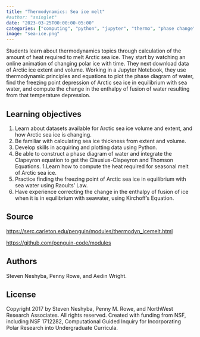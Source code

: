 ```yaml
---
title: "Thermodynamics: Sea ice melt"
#author: "ssinglet"
date: "2023-03-25T00:00:00-05:00"
categories: ["computing", "python", "jupyter", "thermo", "phase change"]
image: "sea-ice.png"
---
```



Students learn about thermodynamics topics through calculation of the amount of heat required to melt Arctic sea ice. They start by watching an online animation of changing polar ice with time. They next download data of Arctic ice extent and volume. Working in a Jupyter Notebook, they use thermodynamic principles and equations to plot the phase diagram of water, find the freezing point depression of Arctic sea ice in equilibrium with sea water, and compute the change in the enthalpy of fusion of water resulting from that temperature depression.


## Learning objectives {#learning-objectives}

1.  Learn about datasets available for Arctic sea ice volume and extent, and how Arctic sea ice is changing.
2.  Be familiar with calculating sea ice thickness from extent and volume.
3.  Develop skills in acquiring and plotting data using Python.
4.  Be able to construct a phase diagram of water and integrate the Clapeyron equation to get the Clausius-Clapeyron and Thomson Equations.  1.Learn how to compute the heat required for seasonal melt of Arctic sea ice.
5.  Practice finding the freezing point of Arctic sea ice in equilibrium with sea water using Raoults' Law.
6.  Have experience correcting the change in the enthalpy of fusion of ice when it is in equilibrium with seawater, using Kirchoff's Equation.


## Source {#source}

<https://serc.carleton.edu/penguin/modules/thermodyn_icemelt.html>

<https://github.com/penguin-code/modules>


## Authors {#authors}

Steven Neshyba, Penny Rowe, and Aedin Wright.


## License {#license}

Copyright 2017 by Steven Neshyba, Penny M. Rowe, and NorthWest Research Associates. All rights reserved. Created with funding from NSF, including NSF 1712282, Computational Guided Inquiry for Incorporating Polar Research into Undergraduate Curricula.
